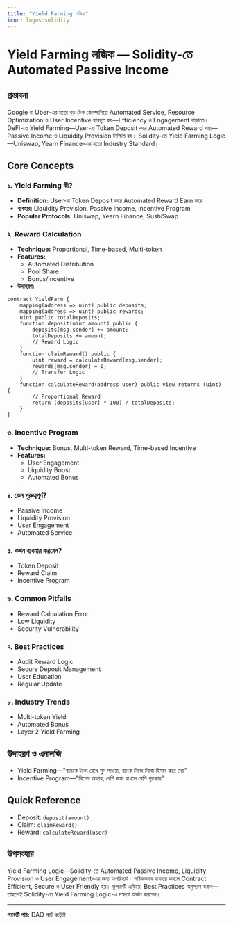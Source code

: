 ```yaml
---
title: "Yield Farming লজিক"
icon: logos:solidity
---
```


# Yield Farming লজিক — Solidity-তে Automated Passive Income

## প্রস্তাবনা

Google বা Uber-এর মতো বড় টেক কোম্পানিতে Automated Service, Resource Optimization ও User Incentive ব্যবহৃত হয়—Efficiency ও Engagement বাড়াতে। DeFi-তে Yield Farming—User-রা Token Deposit করে Automated Reward পায়—Passive Income ও Liquidity Provision নিশ্চিত হয়। Solidity-তে Yield Farming Logic—Uniswap, Yearn Finance-এর মতো Industry Standard।

## Core Concepts

### ১. Yield Farming কী?
- **Definition:** User-রা Token Deposit করে Automated Reward Earn করে
- **ব্যবহার:** Liquidity Provision, Passive Income, Incentive Program
- **Popular Protocols:** Uniswap, Yearn Finance, SushiSwap

### ২. Reward Calculation
- **Technique:** Proportional, Time-based, Multi-token
- **Features:**
    - Automated Distribution
    - Pool Share
    - Bonus/Incentive
- **উদাহরণ:**
```solidity
contract YieldFarm {
    mapping(address => uint) public deposits;
    mapping(address => uint) public rewards;
    uint public totalDeposits;
    function deposit(uint amount) public {
        deposits[msg.sender] += amount;
        totalDeposits += amount;
        // Reward Logic
    }
    function claimReward() public {
        uint reward = calculateReward(msg.sender);
        rewards[msg.sender] = 0;
        // Transfer Logic
    }
    function calculateReward(address user) public view returns (uint) {
        // Proportional Reward
        return (deposits[user] * 100) / totalDeposits;
    }
}
```

### ৩. Incentive Program
- **Technique:** Bonus, Multi-token Reward, Time-based Incentive
- **Features:**
    - User Engagement
    - Liquidity Boost
    - Automated Bonus

### ৪. কেন গুরুত্বপূর্ণ?
- Passive Income
- Liquidity Provision
- User Engagement
- Automated Service

### ৫. কখন ব্যবহার করবেন?
- Token Deposit
- Reward Claim
- Incentive Program

### ৬. Common Pitfalls
- Reward Calculation Error
- Low Liquidity
- Security Vulnerability

### ৭. Best Practices
- Audit Reward Logic
- Secure Deposit Management
- User Education
- Regular Update

### ৮. Industry Trends
- Multi-token Yield
- Automated Bonus
- Layer 2 Yield Farming

## উদাহরণ ও এনালজি
- Yield Farming—"ব্যাংকে টাকা রেখে সুদ পাওয়া, ব্যাংক নিজে নিজে হিসাব করে দেয়"
- Incentive Program—"বিশেষ অফার, বেশি জমা রাখলে বেশি পুরস্কার"

## Quick Reference
- Deposit: `deposit(amount)`
- Claim: `claimReward()`
- Reward: `calculateReward(user)`

## উপসংহার

Yield Farming Logic—Solidity-তে Automated Passive Income, Liquidity Provision ও User Engagement-এর জন্য অপরিহার্য। সঠিকভাবে ব্যবহার করলে Contract Efficient, Secure ও User Friendly হয়। ভুলত্রুটি এড়িয়ে, Best Practices অনুসরণ করুন—তাহলেই Solidity-তে Yield Farming Logic-এ দক্ষতা অর্জন করবেন।

---

**পরবর্তী পাঠ:** DAO স্মার্ট কন্ট্রাক্ট
